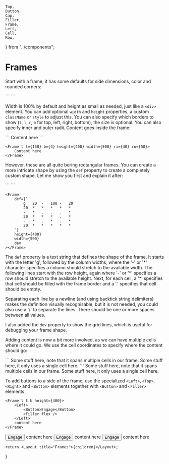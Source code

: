     Top,
    Button,
    Cap,
    Filler,
    Frame,
    Left,
    Cell,
    Row,
} from "../components";

# Frames

Start with a frame, it has some defaults for side dimensions, color and rounded corners:

<Row tl gap={20}>
    ```
    <Frame></Frame>
    ```
</Row>

<Frame></Frame>

Width is 100% by default and height as small as needed, just like a `<div>` element. You can add optional `width` and `height` properties, a custom `className` or `style` to adjust this. You can also specify which borders to show (`t`, `l`, `r`, `b` for top, left, right, bottom), the size is optional. You can also specify inner and outer radii. Content goes inside the frame:

<Row tl gap={20}>
    ```
    <Frame t l={150} b={4} height={400} width={500} ri={40} ro={50}>
        Content here
    </Frame>
    ```

    <Frame t l={150} b={4} height={400} width={500} ri={40} ro={50}>
        Content here
    </Frame>

</Row>

However, these are all quite boring rectangular frames. You can create a more intricate shape by using the `def` property to create a completely custom shape. Let me show you first and explain it after:

<Row tl gap={20}>
    ```
    <Frame
        def={`
            g   20  -   100 -   20
            20  *   *   *   *   *
            -   *   .   .   .   *
            20  *   *   *   .   *
            -   *   .   *   .   *
            20  *   *   *   *   *
        `}
        height={400}
        width={500}
        dev
    ></Frame>
    ```

    <Frame
        def={`
            g   20  -   100 -   20
            20  *   *   *   *   *
            -   *   .   .   .   *
            20  *   *   *   .   *
            -   *   .   *   .   *
            20  *   *   *   *   *
        `}
        height={400}
        width={500}
        dev
    ></Frame>

</Row>

The `def` property is a text string that defines the shape of the frame. It starts with the letter 'g', followed by the column widths, where the '-' or '\*' character specifies a column should stretch to the available width. The following lines start with the row height, again where '-' or '\*' specifies a row should stretch to the available height. Next, for each cell, a '\*' specifies that cell should be filled with the frame border and a '.' specifies that cell should be empty.

Separating each line by a newline (and using backtick string delimiters) makes the definition visually recognisable, but it is not needed, you could also use a '/' to separate the lines. There should be one or more spaces between all values.

I also added the `dev` property to show the grid lines, which is useful for debugging your frame shape.

Adding content is now a bit more involved, as we can have multiple cells where it could go. We use the cell coordinates to specify where the content should go:

<Row tl gap={20}>
    ```
    <Frame
        def={`
            g   20  -   100 -   20
            20  *   *   *   *   *
            -   *   .   .   .   *
            20  *   *   *   .   *
            -   *   .   *   .   *
            20  *   *   *   *   *
        `}
        height={400}
        width={500}
    >
        <Cell start="B2" end="D2">
            Some stuff here, note that it spans multiple cells in our frame.
        </Cell>
        <Cell start="B4">
            Some stuff here, it only uses a single cell here.
        </Cell>
    </Frame>
    ```
    <Frame
        def={`
        g   20  -   100 -   20
        20  *   *   *   *   *
        -   *   .   .   .   *
        20  *   *   *   .   *
        -   *   .   *   .   *
        20  *   *   *   *   *
    `}
        height={400}
        width={500}
    >
        <Cell start="B2" end="D2">
            Some stuff here, note that it spans multiple cells in our frame.
        </Cell>
        <Cell start="B4">
            Some stuff here, it only uses a single cell here.
        </Cell>
    </Frame>
</Row>

To add buttons to a side of the frame, use the specialized `<Left>`, `<Top>`, `<Right>` and `<Bottom>` elements together with `<Button>` and `<Filler>` elements

```
<Frame l t b height={400}>
    <Left>
        <Button>Engage</Button>
        <Filler flex />
    </Left>
    content here
</Frame>
```

<Frame l t b height={400}>
    <Left>
        <Button>Engage</Button>
        <Filler flex />
    </Left>
    content here
</Frame>
<Frame l={100} t={4} height={400} className="lcars-gray" ro={20} ri={16}>
    <Left>
        <Button outline>Engage</Button>
        <Filler flex />
    </Left>
    <Frame l={2} t={2} ri={12} ro={12} flex>
        <Frame r={24} b={12} flex ri={48} ro={64}>
            content here
        </Frame>
    </Frame>
</Frame>
<Frame l={100} t={4} height={400} className="lcars-gray" ro={20} ri={16}>
    <Left>
        <Button>Engage</Button>
        <Filler flex />
    </Left>
    <Frame l={2} t={2} ri={12} ro={12} flex>
        <Frame r={24} b={12} flex ri={48} ro={64}>
            content here
        </Frame>
    </Frame>
</Frame>

    return <Layout title="Frames">{children}</Layout>;
}
